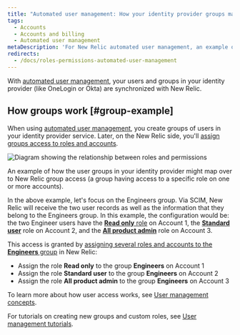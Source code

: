 ```yaml
---
title: "Automated user management: How your identity provider groups map to our groups"
tags:
  - Accounts
  - Accounts and billing
  - Automated user management
metaDescription: 'For New Relic automated user management, an example of how identity provider groups map over to New Relic user management features.'
redirects:
  - /docs/roles-permissions-automated-user-management
---
```



With [automated user management](/docs/accounts/accounts/automated-user-management/automated-user-provisioning-single-sign), your users and groups in your identity provider (like OneLogin or Okta) are synchronized with New Relic.

## How groups work [#group-example]

When using [automated user management](/docs/accounts/accounts/automated-user-management/automated-user-provisioning-single-sign), you create groups of users in your identity provider service. Later, on the New Relic side, you'll [assign groups access to roles and accounts](/docs/accounts/accounts-billing/new-relic-one-user-management/user-management-concepts#understand-concepts).

<img
  title="Roles and permissions"
  alt="Diagram showing the relationship between roles and permissions"
  src={accountsAUMIdentityProviderGroupsMapping}
/>

<figcaption>
  An example of how the user groups in your identity provider might map over to New Relic group access (a group having access to a specific role on one or more accounts).
</figcaption>

In the above example, let's focus on the Engineers group. Via SCIM, New Relic will receive the two user records as well as the information that they belong to the Engineers group. In this example, the configuration would be: the two Engineer users have the [**Read only** role](/docs/accounts/accounts-billing/new-relic-one-user-management/user-management-concepts#roles) on Account 1, the [**Standard user**](/docs/accounts/accounts-billing/new-relic-one-user-management/user-management-concepts#roles) role on Account 2, and the [**All product admin**](/docs/accounts/accounts-billing/new-relic-one-user-management/user-management-concepts#roles) role on Account 3.

This access is granted by [assigning several roles and accounts to the **Engineers** group](/docs/accounts/accounts-billing/new-relic-one-user-management/user-management-concepts#understand-concepts) in New Relic:

* Assign the role **Read only** to the group **Engineers** on Account 1
* Assign the role **Standard user** to the group **Engineers** on Account 2
* Assign the role **All product admin** to the group **Engineers** on Account 3

To learn more about how user access works, see [User management concepts](/docs/accounts/accounts-billing/new-relic-one-user-management/user-management-concepts#understand-concepts).

For tutorials on creating new groups and custom roles, see [User management tutorials](/docs/accounts/accounts-billing/new-relic-one-user-management/tutorial-add-new-user-groups-roles-new-relic-one-user-model/).
